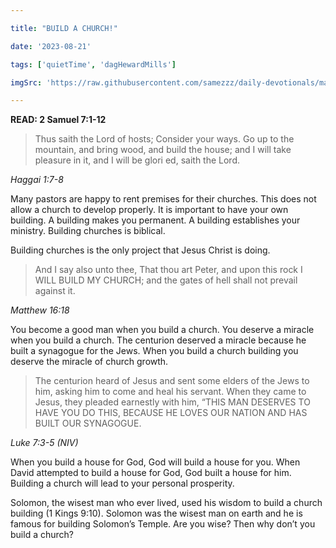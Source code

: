 ```yaml
---

title: "BUILD A CHURCH!"

date: '2023-08-21'

tags: ['quietTime', 'dagHewardMills']

imgSrc: 'https://raw.githubusercontent.com/samezzz/daily-devotionals/main/images/evangelist-dag.jpg'

---
```


**READ: 2 Samuel 7:1-12**

>Thus saith the Lord of hosts; Consider your ways. Go up to the mountain, and bring wood, and build the house; and I will take pleasure in it, and I will be glori ed, saith the Lord.

*Haggai 1:7-8*

Many pastors are happy to rent premises for their churches. This does not allow a church to develop properly. It is important to have your own building. A building makes you permanent. A building establishes your ministry. Building churches is biblical.

Building churches is the only project that Jesus Christ is doing.

>And I say also unto thee, That thou art Peter, and upon this rock I WILL BUILD MY CHURCH; and the gates of hell shall not prevail against it.

*Matthew 16:18*

You become a good man when you build a church. You deserve a miracle when you build a church. The centurion deserved a miracle because he built a synagogue for the Jews. When you build a church building you deserve the miracle of church growth.

>The centurion heard of Jesus and sent some elders of the Jews to him, asking him to come and heal his servant. When they came to Jesus, they pleaded earnestly with him, “THIS MAN DESERVES TO HAVE YOU DO THIS, BECAUSE HE LOVES OUR NATION AND HAS BUILT OUR SYNAGOGUE.

*Luke 7:3-5 (NIV)*

When you build a house for God, God will build a house for you. When David attempted to build a house for God, God built a house for him. Building a church will lead to your personal prosperity.

Solomon, the wisest man who ever lived, used his wisdom to build a church building (1 Kings 9:10). Solomon was the wisest man on earth and he is famous for building Solomon’s Temple. Are you wise? Then why don’t you build a church?
